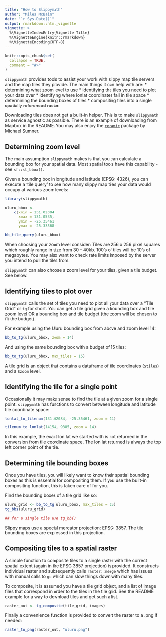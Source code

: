 ```yaml
---
title: "How to Slippymath"
author: "Miles McBain"
date: "`r Sys.Date()`"
output: rmarkdown::html_vignette
vignette: >
  %\VignetteIndexEntry{Vignette Title}
  %\VignetteEngine{knitr::rmarkdown}
  %\VignetteEncoding{UTF-8}
---
```


```r
knitr::opts_chunk$set(
  collapse = TRUE,
  comment = "#>"
)
```

`slippymath` provides tools to assist your work with slippy map tile servers and the map tiles they provide. The main things it can help with are:
* determining what zoom level to use
* identifying the tiles you need to plot your data over
* identifying where lonlat coordinates fall in tile space
* determining the bounding boxes of tiles
* compositing tiles into a single spatially referenced raster.

Downloading tiles does not get a built-in helper. This is to make `slippymath`
as service agnostic as possible. There is an example of downloading from Mapbox
in the README. You may also enjoy the
[`ceramic`](https://github.com/hypertidy/ceramic) package by Michael Sumner.

## Determining zoom level

The main assumption `slippymath` makes is that you can calculate a bounding box
for your spatial data. Most spatial tools have this capability - see
`sf::st_bbox()`.

Given a bounding box in longitude and latitude (EPSG: 4326), you can execute a
'tile query' to see how many slippy map tiles your data would occupy at various
zoom levels:

```r
library(slippymath)

uluru_bbox <-
    c(xmin = 131.02084,
      xmax = 131.0535,
      ymin = -25.35461,
      ymax = -25.33568)

bb_tile_query(uluru_bbox)
```

When choosing your zoom level consider: Tiles are 256 x 256 pixel squares which
roughly range in size from 30 - 40kb. 100's of tiles will be 10's of megabytes.
You may also want to check rate limits imposed by the server you intend to pull
the tiles from.

`slippymath` can also choose a zoom level for your tiles, given a tile budget. See below.

## Identifying tiles to plot over

`slippymath` calls the set of tiles you need to plot all your data over a "Tile
Grid" or `tg` for short. You can get a tile grid given a bounding box and tile
zoom level OR a bounding box and tile budget (the zoom will be chosen to fit the
budget).

For example using the Uluru bounding box from above and zoom level 14:

```r
bb_to_tg(uluru_bbox, zoom = 14)
```

And using the same bounding box with a budget of 15 tiles:

```r
bb_to_tg(uluru_bbox, max_tiles = 15)
```

A tile grid is an object that contains a dataframe of tile coordinates (`$tiles`) and a `$zoom` level.

## Identifying the tile for a single point

Occasionally it may make sense to find the tile at a given zoom for a single
point. `slippymath` has functions to convert between longitude and latitude tile
coordinate space:

```r
lonlat_to_tilenum(131.02084, -25.35461, zoom = 14)

tilenum_to_lonlat(14154, 9385, zoom = 14)
```

In this example, the exact lon lat we started with is not returned in the
conversion from tile coordinate space. The lon lat returned is always the top
left corner point of the tile.

## Determining tile bounding boxes

Once you have tiles, you will likely want to know their spatial bounding boxes
as this is essential for compositing them. If you use the built-in compositing
function, this is taken care of for you.

Find the bounding boxes of a tile grid like so:

```r
uluru_grid <- bb_to_tg(uluru_bbox, max_tiles = 15)
tg_bbs(uluru_grid)

## for a single tile use tg_bb()
```

Slippy maps use a special mercator projection: EPSG: 3857. The tile bounding
boxes are expressed in this projection.

## Compositing tiles to a spatial raster

A simple function to composite tiles to a single raster with the correct spatial
extent (again in the EPSG 3857 projection) is provided. It constructs individual
raster and subsequently calls `raster::merge` which has issues with manual
calls to `gc` which can slow things down with many tiles.

To composite, it is assumed you have a tile grid object, and a list of image
files that correspond in order to the tiles in the tile grid. See the README
example for a way to download tiles and get such a list.

```r
raster_out <- tg_composite(tile_grid, images)
```

Finally a convenience function is provided to convert the raster to a .png if needed:

```r
raster_to_png(raster_out, "uluru.png")
```
